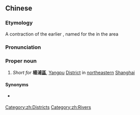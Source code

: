 {{also|杨浦}}
==Chinese==
{{zh-forms|{{nowrap|[[poplar]] ([[tree]])}}|{{nowrap|([[river]]) [[bank]]}}|s=杨浦}}

===Etymology===
A contraction of the earlier {{m|zh|楊樹浦|tr=Yángshùpǔ}}, named for the {{m|zh|楊樹浦}}{{m|zh|河||[[Yangshupu]] [[creek|Creek]]}} in the area

===Pronunciation===
{{zh-pron
|m=Yángpǔ
|cat=pn
}}

===Proper noun===
{{zh-proper noun}}

# ''Short for'' '''楊浦[[區]]''', [[Yangpu]] [[district|District]] in [[northeastern]] [[Shanghai]]

====Synonyms====
* {{sense|historic}} {{zh-l|楊樹浦}}

[[Category:zh:Districts]]
[[Category:zh:Rivers]]